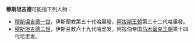 '''穆斯坦吉德'''可能指下列人物：
*[[穆斯坦吉德一世|穆斯坦吉德一世]]，伊斯蘭教第五十代哈里發，[[阿拔斯王朝|阿拔斯王朝]]第三十二代哈里發。
*[[穆斯坦吉德二世|穆斯坦吉德二世]]，伊斯兰教六十九代哈里发，阿拉伯帝国[[马木留克王朝|马木留克王朝]]第十四代哈里发。

{{Disambiguation|M|Cat=五字人名译名消歧义}}